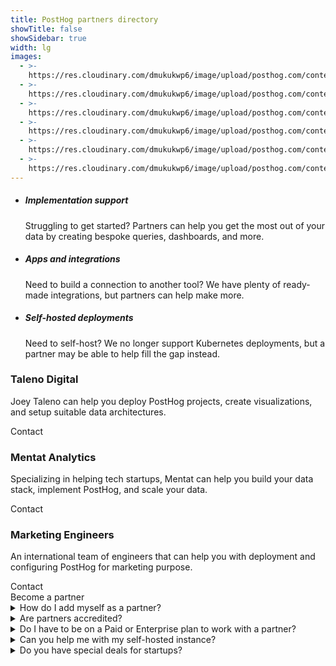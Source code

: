 ```yaml
---
title: PostHog partners directory
showTitle: false
showSidebar: true
width: lg
images:
  - >-
    https://res.cloudinary.com/dmukukwp6/image/upload/posthog.com/contents/images/builds_hog.png
  - >-
    https://res.cloudinary.com/dmukukwp6/image/upload/posthog.com/contents/images/smart_hog.png
  - >-
    https://res.cloudinary.com/dmukukwp6/image/upload/posthog.com/contents/images/partner2_hog.png
  - >-
    https://res.cloudinary.com/dmukukwp6/image/upload/posthog.com/contents/images/talenodigital_logo.jpg
  - >-
    https://res.cloudinary.com/dmukukwp6/image/upload/posthog.com/contents/images/mentat_analytics_logo.jpg
  - >-
    https://res.cloudinary.com/dmukukwp6/image/upload/posthog.com/contents/images/marketing_engineers_logo.jpg
---
```



<Hero
    title="Partners of PostHog"
    subtitle="We offer dedicated and community support, but you may want to team up with an external partner to get help on an on-going or project-basis. That's where our partners can help!"
/>

<section class="my-24 px-5">
  <div class="max-w-screen-2xl mx-auto">
    <div class="flex justify-center">
      <ul class="m-0 p-0 list-none inline-grid sm:grid-cols-3 lg:grid-cols-3 justify-evenly relative text-center sm:text-left">
        <li class="relative md:max-w-md py-4 md:py-8 pl-4 pr-2 md:px-12 lg:px-8">
          <GatsbyImage image={getImage(props?.images[1])} alt="Implementation support" objectFit="contain" style={{ maxHeight: 150 }} />
          <h5 class="text-xl font-extrabold m-0 pb-1 pr-4">Implementation support</h5>
          <p class="m-0 text-[15px]">Struggling to get started? Partners can help you get the most out of your data by creating bespoke queries, dashboards, and more.</p>
        </li>
        <li class="relative md:max-w-md py-4 md:py-8 pl-4 pr-2 md:px-12 lg:px-8">
          <GatsbyImage image={getImage(props?.images[2])} alt="App creation" objectFit="contain" style={{ maxHeight: 150 }} />
          <h5 class="text-xl font-extrabold m-0 pb-1 pr-4">Apps and integrations</h5>
          <p class="m-0 text-[15px]">Need to build a connection to another tool? We have plenty of ready-made integrations, but partners can help make more.</p>
        </li>
        <li class="relative md:max-w-md py-4 md:py-8 pl-4 pr-2 md:px-12 lg:px-8">
          <GatsbyImage image={getImage(props?.images[0])} alt="Self-hosted deployments" objectFit="contain" style={{ maxHeight: 150 }} />
          <h5 class="text-xl font-extrabold m-0 pb-1 pr-4">Self-hosted deployments</h5>
          <p class="m-0 text-[15px]">Need to self-host? We no longer support Kubernetes deployments, but a partner may be able to help fill the gap instead.</p>
        </li>
      </ul>
    </div>
  </div>
</section>

<Section title="Our partners" className="@container">
                    <div className="flex flex-col @3xl:grid md:grid-cols-3 gap-4 mb-8">
                        <div className="border border-light dark:border-dark bg-accent dark:bg-accent-dark p-6 xl:p-8 rounded">
                         <GatsbyImage image={getImage(props?.images[3])} alt="Taleno Digital" objectFit="contain" style={{ maxHeight: 100 }} />
                            <h3 className="text-xl mb-2">Taleno Digital</h3>
                            <p className="text-[15px]">
                                Joey Taleno can help you deploy PostHog projects, create visualizations, and setup suitable data architectures. 
                            </p>
                            <CallToAction to="https://taleno.digital/" type="outline" size="md" className="!w-full sm:!w-auto">
                                Contact
                            </CallToAction>
                        </div>
                        <div className="@container border border-light dark:border-dark bg-accent dark:bg-accent-dark p-6 xl:p-8 rounded">
                         <GatsbyImage image={getImage(props?.images[4])} alt="Mentat Analytics" objectFit="contain" style={{ maxHeight: 100 }} />
                            <h3 className="text-xl mb-2">Mentat Analytics</h3>
                            <p className="text-[15px]">
                                Specializing in helping tech startups, Mentat can help you build your data stack, implement PostHog, and scale your data.
                            </p>
                            <div className="flex flex-col @[14rem]:flex-row  items-start @[14rem]:items-center gap-4">
                                <CallToAction to="https://www.mentatanalytics.co/" type="outline" size="md" className="!w-full sm:!w-auto">
                                    Contact
                                </CallToAction>
                            </div>
                        </div>
                        <div className="border border-light dark:border-dark bg-accent dark:bg-accent-dark p-6 xl:p-8 rounded">
                         <GatsbyImage image={getImage(props?.images[5])} alt="Marketing Engineers" objectFit="contain" style={{ maxHeight: 100 }} />
                            <h3 className="text-xl mb-2">Marketing Engineers</h3>
                            <p className="text-[15px]">
                                An international team of engineers that can help you with deployment and configuring PostHog for marketing purpose. 
                            </p>
                            <CallToAction to="https://marketingengineers.nl/" type="outline" size="md" className="!w-full sm:!w-auto">
                                Contact
                            </CallToAction>
                        </div>
                    </div>
  <div className="max-w-[849px] mx-auto text-center">
  <CallToAction href="/contact-sales">Become a partner</CallToAction>
  </div>
</Section>

<section class="my-24 px-5">
<div class="max-w-screen-md mx-auto space-y-1">
<details>
<summary>How do I add myself as a partner?</summary>
<p>If you'd like to become a partner, simply <a href="/contact-sales">get in touch</a> and let us know how you intend to work with us. We'll get back to you.</p>
</details>

<details> 
<summary>Are partners accredited?</summary>
<p>No. We don't currently offer any sort of certification or accreditation for partners. We've worked with all of the partners above and believe that they're capable to providing assistance, but we offer no guarantees. </p>
</details>

<details>
<summary>Do I have to be on a Paid or Enterprise plan to work with a partner?</summary>
<p>No, we enforce no such restrictions. You can work with partners using self-hosted, free, or hobby deployments. </p>
</details>

<details>
<summary>Can you help me with my self-hosted instance?</summary>
<p>Unfortunately not. We <a href="/blog/sunsetting-helm-support-posthog">sunset</a> and no longer provide any support for self-hosted deployments. </p>
</details>

<details>
<summary>Do you have special deals for startups?</summary>
<p>Yes! Apply to our <a href="/startups">PostHog for startups program</a> to unlock a wealth of benefits for eligible teams, including over $50,000 in PostHog credit! </p>
</details>
</div>
</section>

